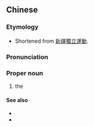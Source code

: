 {{also|疆独}}
==Chinese==
{{zh-forms|s=疆独}}
{{wikipedia|lang=zh}}

===Etymology===
* Shortened from [[新疆]][[獨立]][[運動]].

===Pronunciation===
{{zh-pron
|m=Jiāngdú
|c=goeng1 duk6
|cat=pn
}}

===Proper noun===
{{zh-proper}}

# the {{w|Xinjiang independence movement}}

====See also====
* {{zh-l|臺獨}}
* {{zh-l|藏獨}}